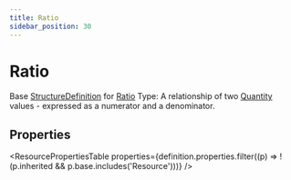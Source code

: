 ```yaml
---
title: Ratio
sidebar_position: 30
---
```



# Ratio

Base <a href="/docs/api/fhir/resources/structuredefinition">StructureDefinition</a> for <a href="/docs/api/fhir/datatypes/ratio">Ratio</a> Type: A relationship of two <a href="/docs/api/fhir/datatypes/quantity">Quantity</a> values - expressed as a numerator and a denominator.

<Tabs queryString="section">
<TabItem value="schema" label="Schema" default>

## Properties

<ResourcePropertiesTable
  properties={definition.properties.filter((p) => !(p.inherited && p.base.includes('Resource')))}
/>

</TabItem>
  
  


</Tabs>
